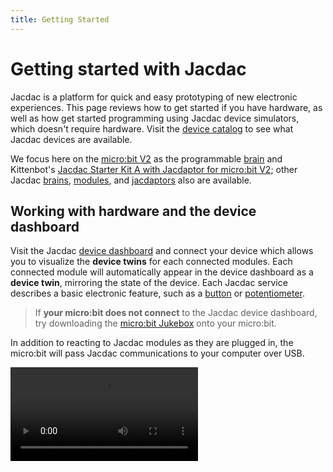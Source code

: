 ```yaml
---
title: Getting Started
---
```


# Getting started with Jacdac

Jacdac is a platform for quick and easy prototyping of new
electronic experiences. This page reviews how to get started if you
have hardware, as well as how get started programming using Jacdac device simulators, which doesn't require hardware.
Visit the [device catalog](/devices) to see what Jacdac devices are available.

We focus here on the [micro:bit V2](/devices/microbit-educational-foundation/microbitv2/) as the programmable [brain](/start/brains) and Kittenbot's [Jacdac Starter Kit A with Jacdaptor for micro:bit V2](/devices/kittenbot/jacdacstarterkitawithjacdaptorformicrobitv2v10/); other Jacdac [brains](/start/brains), [modules](/start/modules), and [jacdaptors](/start/jacdaptors) also are available.

## Working with hardware and the device dashboard

Visit the Jacdac [device dashboard](/dashboard) and connect your device
which allows you to visualize the **device twins** for each connected modules.
Each connected module will automatically appear in the device dashboard as a **device twin**,
mirroring the state of the device. Each Jacdac service describes a basic electronic feature, such as a
[button](/services/button) or [potentiometer](/services/potentiometer).


> If **your micro:bit does not connect** to the Jacdac device dashboard,
try downloading the [micro:bit Jukebox](/clients/makecode/microbit-jukebox/) onto your micro:bit.

In addition to reacting to Jacdac modules as they are plugged in, the micro:bit will pass Jacdac
communications to your computer over USB.

<Video label="Connecting to the device dashboard" src="dashboard-connect" />

## Simulators

Start a button simulator and slider simulator, by clicking on the button icon and then searching for the slider simulator
as shown below:

<Video
    label="Starting simulators in the device dashboard"
    src="dashboard-simulators"
/>

## Programming with simulators

Once you are familiar with Jacdac simulators you can dive into programming
using a variety of [client programming languages](/clients)
supported by Jacdac. Programs developed using simulated devices **will also work with real Jacdac devices**,
no software changes required! Just connect some or all of the devices used by your code to your computer and re-run
your client code. You can also program a Jacdac 'brain' to run your client code, so that your project works even
when the Jacdac devices are not connected to a computer.

The Jacdac APIs are available in [JavaScript/TypeScript](/clients/javascript),
[.NET](/clients/dotnet), and [Python](/clients/python), as well as [MakeCode](/clients/makecode). **The easiest way to get started with Jacdac right now is with MakeCode.**
Jacdac support for .NET and Python is still in beta. JavaScript/TypeScript
provides a very complete but more complex set of APIs.

### MakeCode

To get started programming with MakeCode, browse the [MakeCode Jacdac projects](/clients/makecode/projects).
From here, you can open MakeCode directly with the push of a button,
automatically loading all the relevant Jacdac libraries. MakeCode has in-browser programming and
integrates the Jacdac simulators into its in-browser debugging experience.

### JavaScript and TypeScript

If you program in JavaScript/TypeScript, you can use create a web page or a Node.JS script to execute Jacdac applications.
Read more about [getting started with JavaScript/TypeScript](/clients/javascript). You can also use Jacdac in [p5.js](/clients/javascript/p5js/) directly.

### .NET (beta)

[Get started with .NET](/clients/dotnet/getting-started/)
to program with Jacdac (no hardware required) in [C#](https://dotnet.microsoft.com/en-us/languages/csharp).
After this, you can try out some of the [.NET Jacdac Projects](/clients/dotnet/projects/).

### Python (beta)

[Get started with Python](/clients/python/), which also supports connecting to the web-hosted device dashboard.
More projects coming soon.
